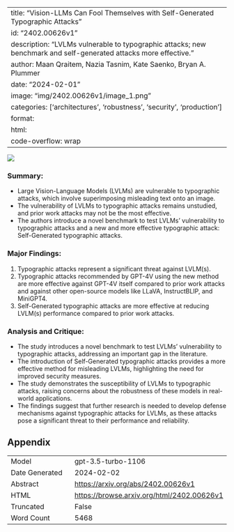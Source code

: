 
---
title: "Vision-LLMs Can Fool Themselves with Self-Generated Typographic Attacks"
id: "2402.00626v1"
description: "LVLMs vulnerable to typographic attacks; new benchmark and self-generated attacks more effective."
author: Maan Qraitem, Nazia Tasnim, Kate Saenko, Bryan A. Plummer
date: "2024-02-01"
image: "img/2402.00626v1/image_1.png"
categories: ['architectures', 'robustness', 'security', 'production']
format:
  html:
    code-overflow: wrap
---

![](img/2402.00626v1/image_1.png)

### **Summary:**
- Large Vision-Language Models (LVLMs) are vulnerable to typographic attacks, which involve superimposing misleading text onto an image.
- The vulnerability of LVLMs to typographic attacks remains unstudied, and prior work attacks may not be the most effective.
- The authors introduce a novel benchmark to test LVLMs' vulnerability to typographic attacks and a new and more effective typographic attack: Self-Generated typographic attacks.

### **Major Findings:**
1. Typographic attacks represent a significant threat against LVLM(s).
2. Typographic attacks recommended by GPT-4V using the new method are more effective against GPT-4V itself compared to prior work attacks and against other open-source models like LLaVA, InstructBLIP, and MiniGPT4.
3. Self-Generated typographic attacks are more effective at reducing LVLM(s) performance compared to prior work attacks.

### **Analysis and Critique:**
- The study introduces a novel benchmark to test LVLMs' vulnerability to typographic attacks, addressing an important gap in the literature.
- The introduction of Self-Generated typographic attacks provides a more effective method for misleading LVLMs, highlighting the need for improved security measures.
- The study demonstrates the susceptibility of LVLMs to typographic attacks, raising concerns about the robustness of these models in real-world applications.
- The findings suggest that further research is needed to develop defense mechanisms against typographic attacks for LVLMs, as these attacks pose a significant threat to their performance and reliability.

## Appendix

|          |          |
|----------|----------|
| Model     | gpt-3.5-turbo-1106       |
| Date Generated     | 2024-02-02       |
| Abstract | [https://arxiv.org/abs/2402.00626v1](https://arxiv.org/abs/2402.00626v1)        |
| HTML     | [https://browse.arxiv.org/html/2402.00626v1](https://browse.arxiv.org/html/2402.00626v1)       |
| Truncated       | False       |
| Word Count       | 5468       |